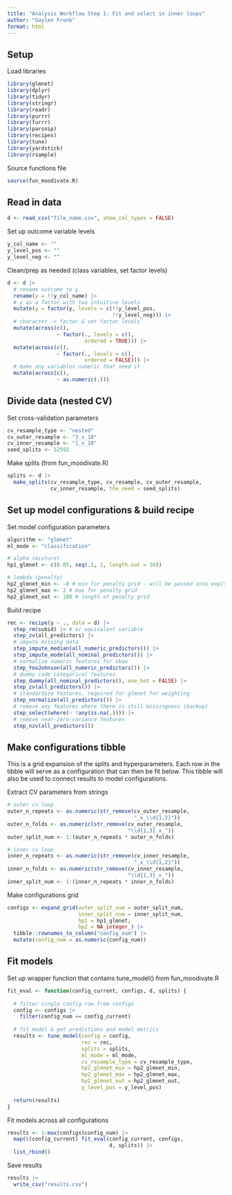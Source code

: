 ```yaml
---
title: "Analysis Workflow Step 1: Fit and select in inner loops"
author: "Gaylen Fronk"
format: html
---
```


## Setup

Load libraries
```r
library(glmnet)
library(dplyr)
library(tidyr)
library(stringr)
library(readr)
library(purrr)
library(furrr)
library(parsnip)
library(recipes)
library(tune)
library(yardstick)
library(rsample)
```

Source functions file
```r
source(fun_moodivate.R)
```

## Read in data

```r
d <- read_csv("file_name.csv", show_col_types = FALSE)
```

Set up outcome variable levels
```r
y_col_name <- ""
y_level_pos <- ""
y_level_neg <- ""
```

Clean/prep as needed (class variables, set factor levels)
```r
d <- d |> 
  # rename outcome to y
  rename(y = !!y_col_name) |> 
  # y as a factor with two intuitive levels
  mutate(y = factor(y, levels = c(!!y_level_pos,
                                  !!y_level_neg))) |> 
  # character -> factor & set factor levels
  mutate(across(c(),
                ~ factor(., levels = c(),
                         ordered = TRUE))) |> 
  mutate(across(c(),
                ~ factor(., levels = c(),
                         ordered = FALSE))) |> 
  # make any variables numeric that need it
  mutate(across(c(),
                ~ as.numeric(.)))


```

## Divide data (nested CV)

Set cross-validation parameters
```r
cv_resample_type <- "nested"
cv_outer_resample <- "3_x_10"
cv_inner_resample <- "1_x_10"
seed_splits <- 52592
```

Make splits (from fun_moodivate.R)
```r
splits <- d |> 
  make_splits(cv_resample_type, cv_resample, cv_outer_resample,
              cv_inner_resample, the_seed = seed_splits)
```

## Set up model configurations & build recipe

Set model configuration parameters
```r
algorithm <- "glmnet"
ml_mode <- "classification"

# alpha (mixture)
hp1_glmnet <- c(0.05, seq(.1, 1, length.out = 10)) 

# lambda (penalty)
hp2_glmnet_min <- -8 # min for penalty grid - will be passed into exp(seq(min, max, length.out = out))
hp2_glmnet_max <- 2 # max for penalty grid
hp2_glmnet_out <- 100 # length of penalty grid
```

Build recipe
```r
rec <- recipe(y ~ ., data = d) |> 
  step_rm(subid) |> # or equivalent variable
  step_zv(all_predictors) |> 
  # impute missing data
  step_impute_median(all_numeric_predictors()) |> 
  step_impute_mode(all_nominal_predictors()) |> 
  # normalize numeric features for skew
  step_YeoJohnson(all_numeric_predictors()) |> 
  # dummy code categorical features
  step_dummy(all_nominal_predictors(), one_hot = FALSE) |> 
  step_zv(all_predictors()) |> 
  # standardize features, required for glmnet for weighting
  step_normalize(all_predictors()) |> 
  # remove any features where there is still missingness (backup)
  step_select(where(~ !any(is.na(.)))) |> 
  # remove near-zero-variance features
  step_nzv(all_predictors())
```

## Make configurations tibble

This is a grid expansion of the splits and hyperparameters. Each row in the tibble will serve as a configuration that can then be fit below. This tibble will also be used to connect results to model configurations.

Extract CV parameters from strings
```r
# outer cv loop
outer_n_repeats <- as.numeric(str_remove(cv_outer_resample,
                                         "_x_\\d{1,2}"))
outer_n_folds <- as.numeric(str_remove(cv_outer_resample,
                                       "\\d{1,3}_x_"))
outer_split_num <- 1:(outer_n_repeats * outer_n_folds)

# inner cv loop
inner_n_repeats <- as.numeric(str_remove(cv_inner_resample,
                                         "_x_\\d{1,2}"))
inner_n_folds <- as.numeric(str_remove(cv_inner_resample,
                                       "\\d{1,3}_x_"))
inner_split_num <- 1:(inner_n_repeats * inner_n_folds)

```

Make configurations grid
```r
configs <- expand_grid(outer_split_num = outer_split_num,
                       inner_split_num = inner_split_num,
                       hp1 = hp1_glmnet,
                       hp2 = NA_integer_) |> 
  tibble::rownames_to_column("config_num") |> 
  mutate(config_num = as.numeric(config_num))
```

## Fit models

Set up wrapper function that contains tune_model() from fun_moodivate.R
```r
fit_eval <- function(config_current, configs, d, splits) {
  
  # filter single config row from configs
  config <- configs |> 
    filter(config_num == config_current)
  
  # fit model & get predictions and model metrics
  results <- tune_model(config = config,
                        rec = rec, 
                        splits = splits, 
                        ml_mode = ml_mode, 
                        cv_resample_type = cv_resample_type,
                        hp2_glmnet_min = hp2_glmnet_min, 
                        hp2_glmnet_max = hp2_glmnet_max, 
                        hp2_glmnet_out = hp2_glmnet_out,
                        y_level_pos = y_level_pos)
  
  return(results)
}

```

Fit models across all configurations
```r
results <- 1:max(configs$config_num) |> 
  map(\(config_current) fit_eval(config_current, configs, 
                                 d, splits)) |> 
  list_rbind()
```

Save results
```r
results |> 
  write_csv("results.csv")
```


